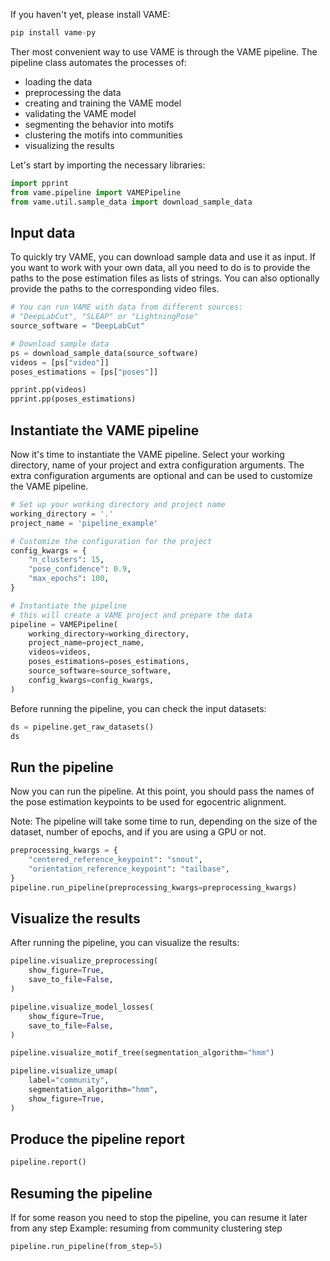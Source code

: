 If you haven't yet, please install VAME:

```python
pip install vame-py
```

Ther most convenient way to use VAME is through the VAME pipeline. The pipeline class automates the processes of:
- loading the data
- preprocessing the data
- creating and training the VAME model
- validating the VAME model
- segmenting the behavior into motifs
- clustering the motifs into communities
- visualizing the results

Let's start by importing the necessary libraries:

```python
import pprint
from vame.pipeline import VAMEPipeline
from vame.util.sample_data import download_sample_data
```

## Input data

To quickly try VAME, you can download sample data and use it as input. If you want to work with your own data, all you need to do is to provide the paths to the pose estimation files as lists of strings. You can also optionally provide the paths to the corresponding video files.

```python
# You can run VAME with data from different sources:
# "DeepLabCut", "SLEAP" or "LightningPose"
source_software = "DeepLabCut"

# Download sample data
ps = download_sample_data(source_software)
videos = [ps["video"]]
poses_estimations = [ps["poses"]]

pprint.pp(videos)
pprint.pp(poses_estimations)
```

## Instantiate the VAME pipeline

Now it's time to instantiate the VAME pipeline. Select your working directory, name of your project and extra configuration arguments. The extra configuration arguments are optional and can be used to customize the VAME pipeline.

```python
# Set up your working directory and project name
working_directory = '.'
project_name = 'pipeline_example'

# Customize the configuration for the project
config_kwargs = {
    "n_clusters": 15,
    "pose_confidence": 0.9,
    "max_epochs": 100,
}

# Instantiate the pipeline
# this will create a VAME project and prepare the data
pipeline = VAMEPipeline(
    working_directory=working_directory,
    project_name=project_name,
    videos=videos,
    poses_estimations=poses_estimations,
    source_software=source_software,
    config_kwargs=config_kwargs,
)
```

Before running the pipeline, you can check the input datasets:

```python
ds = pipeline.get_raw_datasets()
ds
```

## Run the pipeline

Now you can run the pipeline. At this point, you should pass the names of the pose estimation keypoints to be used for egocentric alignment.

Note: The pipeline will take some time to run, depending on the size of the dataset, number of epochs, and if you are using a GPU or not.

```python
preprocessing_kwargs = {
    "centered_reference_keypoint": "snout",
    "orientation_reference_keypoint": "tailbase",
}
pipeline.run_pipeline(preprocessing_kwargs=preprocessing_kwargs)
```

## Visualize the results

After running the pipeline, you can visualize the results:

```python
pipeline.visualize_preprocessing(
    show_figure=True,
    save_to_file=False,
)
```

```python
pipeline.visualize_model_losses(
    show_figure=True,
    save_to_file=False,
)
```

```python
pipeline.visualize_motif_tree(segmentation_algorithm="hmm")
```

```python
pipeline.visualize_umap(
    label="community",
    segmentation_algorithm="hmm",
    show_figure=True,
)
```

## Produce the pipeline report

```python
pipeline.report()
```

## Resuming the pipeline

If for some reason you need to stop the pipeline, you can resume it later from any step
Example: resuming from community clustering step

```python
pipeline.run_pipeline(from_step=5)
```
